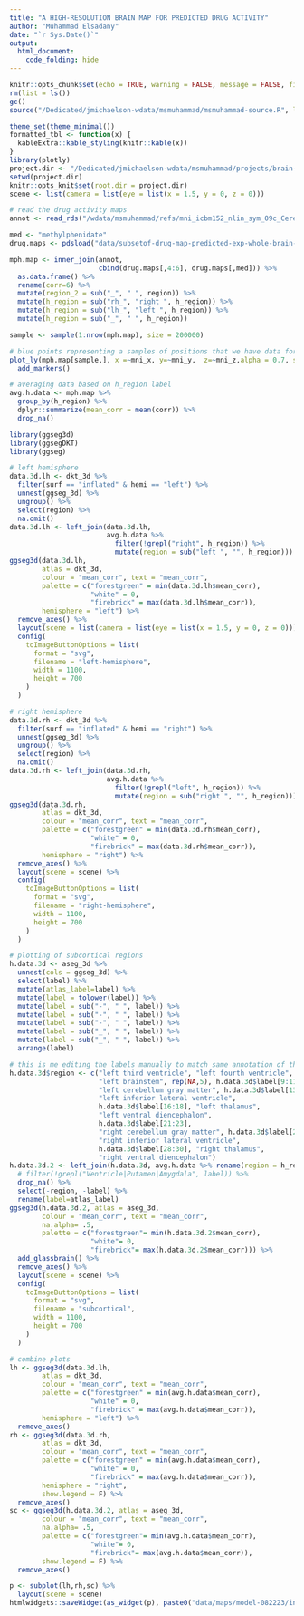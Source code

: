 ```yaml
---
title: "A HIGH-RESOLUTION BRAIN MAP FOR PREDICTED DRUG ACTIVITY"
author: "Muhammad Elsadany"
date: "`r Sys.Date()`"
output:
  html_document:
    code_folding: hide
---
```


```r
knitr::opts_chunk$set(echo = TRUE, warning = FALSE, message = FALSE, fig.align='center')
rm(list = ls())
gc()
source("/Dedicated/jmichaelson-wdata/msmuhammad/msmuhammad-source.R", local = T)

theme_set(theme_minimal())
formatted_tbl <- function(x) {
  kableExtra::kable_styling(knitr::kable(x))
}
library(plotly)
project.dir <- "/Dedicated/jmichaelson-wdata/msmuhammad/projects/brain-drug-map"
setwd(project.dir)
knitr::opts_knit$set(root.dir = project.dir)
scene <- list(camera = list(eye = list(x = 1.5, y = 0, z = 0)))
```


```r
# read the drug activity maps
annot <- read_rds("/wdata/msmuhammad/refs/mni_icbm152_nlin_sym_09c_CerebrA_nifti/annotated-xyz.rds")[,5:9]

med <- "methylphenidate"
drug.maps <- pdsload("data/subsetof-drug-map-predicted-exp-whole-brain-082223.rds.pxz")

mph.map <- inner_join(annot,
                      cbind(drug.maps[,4:6], drug.maps[,med])) %>%
  as.data.frame() %>%
  rename(corr=6) %>%
  mutate(region_2 = sub("_", " ", region)) %>%
  mutate(h_region = sub("rh_", "right ", h_region)) %>%
  mutate(h_region = sub("lh_", "left ", h_region)) %>%
  mutate(h_region = sub("_", " ", h_region))

sample <- sample(1:nrow(mph.map), size = 200000)

# blue points representing a samples of positions that we have data for
plot_ly(mph.map[sample,], x =~mni_x, y=~mni_y,  z=~mni_z,alpha = 0.7, size = 5) %>%
  add_markers()
```


```r
# averaging data based on h_region label
avg.h.data <- mph.map %>%
  group_by(h_region) %>%
  dplyr::summarize(mean_corr = mean(corr)) %>%
  drop_na()

library(ggseg3d)
library(ggsegDKT)
library(ggseg)
```


```r
# left hemisphere
data.3d.lh <- dkt_3d %>%
  filter(surf == "inflated" & hemi == "left") %>% 
  unnest(ggseg_3d) %>% 
  ungroup() %>% 
  select(region) %>% 
  na.omit()
data.3d.lh <- left_join(data.3d.lh, 
                        avg.h.data %>%
                          filter(!grepl("right", h_region)) %>%
                          mutate(region = sub("left ", "", h_region)))
ggseg3d(data.3d.lh, 
        atlas = dkt_3d,
        colour = "mean_corr", text = "mean_corr",
        palette = c("forestgreen" = min(data.3d.lh$mean_corr), 
                    "white" = 0, 
                    "firebrick" = max(data.3d.lh$mean_corr)), 
        hemisphere = "left") %>%
  remove_axes() %>%
  layout(scene = list(camera = list(eye = list(x = 1.5, y = 0, z = 0)))) %>%
  config(
    toImageButtonOptions = list(
      format = "svg",
      filename = "left-hemisphere",
      width = 1100,
      height = 700
    )
  )

```

```r
# right hemisphere
data.3d.rh <- dkt_3d %>%
  filter(surf == "inflated" & hemi == "right") %>% 
  unnest(ggseg_3d) %>% 
  ungroup() %>% 
  select(region) %>% 
  na.omit()
data.3d.rh <- left_join(data.3d.rh, 
                        avg.h.data %>%
                          filter(!grepl("left", h_region)) %>%
                          mutate(region = sub("right ", "", h_region)))
ggseg3d(data.3d.rh, 
        atlas = dkt_3d,
        colour = "mean_corr", text = "mean_corr",
        palette = c("forestgreen" = min(data.3d.rh$mean_corr), 
                    "white" = 0, 
                    "firebrick" = max(data.3d.rh$mean_corr)), 
        hemisphere = "right") %>%
  remove_axes() %>%
  layout(scene = scene) %>%
  config(
    toImageButtonOptions = list(
      format = "svg",
      filename = "right-hemisphere",
      width = 1100,
      height = 700
    )
  )

```


```r
# plotting of subcortical regions
h.data.3d <- aseg_3d %>% 
  unnest(cols = ggseg_3d) %>% 
  select(label) %>%
  mutate(atlas_label=label) %>%
  mutate(label = tolower(label)) %>%
  mutate(label = sub("-", " ", label)) %>%
  mutate(label = sub("-", " ", label)) %>%
  mutate(label = sub("-", " ", label)) %>%
  mutate(label = sub("_", " ", label)) %>%
  mutate(label = sub("_", " ", label)) %>%
  arrange(label)

# this is me editing the labels manually to match same annotation of the data that I have
h.data.3d$region <- c("left third ventricle", "left fourth ventricle",
                      "left brainstem", rep(NA,5), h.data.3d$label[9:11],
                      "left cerebellum gray matter", h.data.3d$label[13:14],
                      "left inferior lateral ventricle", 
                      h.data.3d$label[16:18], "left thalamus",
                      "left ventral diencephalon",
                      h.data.3d$label[21:23],
                      "right cerebellum gray matter", h.data.3d$label[25:26],
                      "right inferior lateral ventricle", 
                      h.data.3d$label[28:30], "right thalamus",
                      "right ventral diencephalon")
h.data.3d.2 <- left_join(h.data.3d, avg.h.data %>% rename(region = h_region)) %>%
  # filter(!grepl("Ventricle|Putamen|Amygdala", label)) %>% 
  drop_na() %>%
  select(-region, -label) %>%
  rename(label=atlas_label)
ggseg3d(h.data.3d.2, atlas = aseg_3d, 
        colour = "mean_corr", text = "mean_corr", 
        na.alpha= .5,
        palette = c("forestgreen"= min(h.data.3d.2$mean_corr), 
                    "white"= 0, 
                    "firebrick"= max(h.data.3d.2$mean_corr))) %>% 
  add_glassbrain() %>%
  remove_axes() %>%
  layout(scene = scene) %>%
  config(
    toImageButtonOptions = list(
      format = "svg",
      filename = "subcortical",
      width = 1100,
      height = 700
    )
  )

```

```r
# combine plots
lh <- ggseg3d(data.3d.lh, 
        atlas = dkt_3d,
        colour = "mean_corr", text = "mean_corr",
        palette = c("forestgreen" = min(avg.h.data$mean_corr), 
                    "white" = 0, 
                    "firebrick" = max(avg.h.data$mean_corr)), 
        hemisphere = "left") %>%
  remove_axes()
rh <- ggseg3d(data.3d.rh, 
        atlas = dkt_3d,
        colour = "mean_corr", text = "mean_corr",
        palette = c("forestgreen" = min(avg.h.data$mean_corr), 
                    "white" = 0, 
                    "firebrick" = max(avg.h.data$mean_corr)), 
        hemisphere = "right",
        show.legend = F) %>%
  remove_axes()
sc <- ggseg3d(h.data.3d.2, atlas = aseg_3d, 
        colour = "mean_corr", text = "mean_corr", 
        na.alpha= .5,
        palette = c("forestgreen"= min(avg.h.data$mean_corr), 
                    "white"= 0, 
                    "firebrick"= max(avg.h.data$mean_corr)),
        show.legend = F) %>% 
  remove_axes()

p <- subplot(lh,rh,sc) %>%
  layout(scene = scene) 
htmlwidgets::saveWidget(as_widget(p), paste0("data/maps/model-082223/interactive-maps/", med, ".html"))
```

